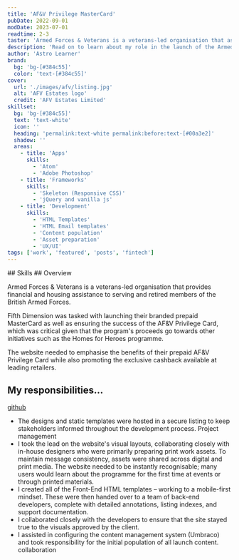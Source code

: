```yaml
---
title: 'AF&V Privilege MasterCard'
pubDate: 2022-09-01
modDate: 2023-07-01
readtime: 2-3
taster: 'Armed Forces & Veterans is a veterans-led organisation that assists serving and retired members of the British Armed Forces with financial and housing needs. See how they launched their branded prepaid MasterCard'
description: 'Read on to learn about my role in the launch of the Armed Forces & Veterans prepaid MasterCard, an exclusive cashback programme available to serving and retired members of the British Armed Forces and their immediate families.'
author: 'Astro Learner'
brand: 
  bg: 'bg-[#384c55]'
  color: 'text-[#384c55]'
cover:
  url: './images/afv/listing.jpg'
  alt: 'AFV Estates logo'
  credit: 'AFV Estates Limited'
skillset:
  bg: 'bg-[#384c55]'
  text: 'text-white'
  icon: ''
  heading: 'permalink:text-white permalink:before:text-[#00a3e2]'
  shadow: ''
  areas:
    - title: 'Apps'
      skills:
        - 'Atom'
        - 'Adobe Photoshop'
    - title: 'Frameworks'
      skills:
        - 'Skeleton (Responsive CSS)'
        - 'jQuery and vanilla js'
    - title: 'Development'
      skills:
        - 'HTML Templates'
        - 'HTML Email templates'
        - 'Content population'
        - 'Asset preparation'
        - 'UX/UI'
tags: ['work', 'featured', 'posts', 'fintech']
---
```


<Skills skillset={frontmatter.skillset} >
## Skills
</Skills>


<BlockPicture src={laptop_iphone_front} class="my-0" alt="A profile" wrapper={true} />
## Overview

Armed Forces & Veterans is a veterans-led organisation that provides financial and housing assistance to serving and retired members of the British Armed Forces.

Fifth Dimension was tasked with launching their branded prepaid MasterCard as well as ensuring the success of the AF&V Privilege Card, which was critical given that the program's proceeds go towards other initiatives such as the Homes for Heroes programme.

The website needed to emphasise the benefits of their prepaid AF&V Privilege Card while also promoting the exclusive cashback available at leading retailers.

## My responsibilities...

[github](https://github.com)

-   The designs and static templates were hosted in a secure listing to keep stakeholders informed throughout the development process. <span class="label label--info !m-0">Project management</span>
-   I took the lead on the website's visual layouts, collaborating closely with in-house designers who were primarily preparing print work assets. To maintain message consistency, assets were shared across digital and print media. The website needed to be instantly recognisable; many users would learn about the programme for the first time at events or through printed materials.
-   I created all of the Front-End HTML templates – working to a mobile-first mindset. These were then handed over to a team of back-end developers, complete with detailed annotations, listing indexes, and support documentation.
-   I collaborated closely with the developers to ensure that the site stayed true to the visuals approved by the client.
-   I assisted in configuring the content management system (Umbraco) and took responsibility for the initial population of all launch content. <span class="label label--info !m-0">collaboration</span>